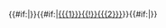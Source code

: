 <includeonly><div style="position:absolute; height:{{#if:{{{top|}}}|6|12px; top:6}}px; text-align:center; background-color:{{period color|{{{1}}}}}; left:{{#expr:({{period start|冥古宙}}-{{period start|{{{1}}}}})/{{period start|冥古宙}}*250}}px; width:{{#expr: ({{period start|{{{1}}}}}-{{period end|{{{1}}}}})/{{period start|冥古宙}}*250}}px;">{{#if:{{{cssH|}}}|{{{cssH|}}}}}{{#if:{{{2|}}}|[[{{{1}}}{{!}}{{{2}}}]]}}{{#if:{{{cssF|}}}|{{{cssF|}}}}}</div></includeonly>